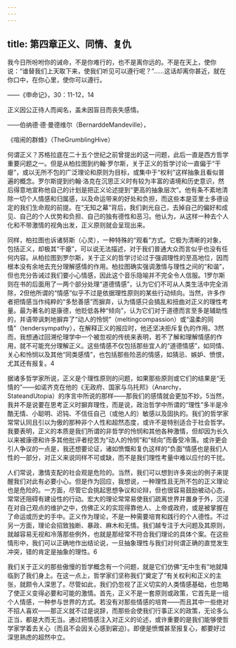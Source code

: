 ```yaml
---
---
---
```

title: 第四章正义、同情、复仇
---




我今日所吩咐你的诫命，不是你难行的，也不是离你远的。不是在天上，使你说：“谁替我们上天取下来，使我们听见可以遵行呢？”……这话却离你甚近，就在你口中，在你心里，使你可以遵行。

——《申命记》，30：11-12，14

正义因公正待人而闻名，盖未因盲目而丧失感情。

——伯纳德·德·曼德维尔（BernarddeMandeville），

《喧闹的群蜂》（TheGrumblingHive）

何谓正义？苏格拉底在二十五个世纪之前曾提出的这一问题，此后一直是西方哲学重要问题之一。但是从柏拉图到约翰·罗尔斯，关于正义的哲学讨论一直偏于“干瘪”，或以无所不包的广泛理论和原则为目标，或集中于“权利”这样抽象且看似普遍的概念。罗尔斯提到约翰·洛克在沉思正义时有较为丰富的语境和历史意识，然后得意地宣称他自己的计划是把正义论述提到“更高的抽象层次”。他有条不紊地清除一切个人情感和归属感，以及命运带来的好处和负担，而这些本是亚里士多德设定的我们生命观的前提。在“无知之幕”背后，我们剥光自己，去掉自己的偏好和成见、自己的个人优势和负担、自己的独有德性和恶习。他认为，从这样一种去个人化和不带激情的视角出发，正义原则就会呈现出来。

同样，柏拉图也诉诸努斯（心灵），一种特殊的“观看”方式。它极为清晰的对象，包括正义，却极其“干瘪”，可以说无法描述，对于我们普通大众而言似乎也没有任何内容。从柏拉图到罗尔斯，关于正义的哲学讨论过于强调理性的至高地位，因而根本没有余地去充分理解感情的作用。柏拉图确实强调激情与理性之间的“和谐”，但也充分告诫过我们要小心情感，因此这个音乐隐喻并不完全令人信服。1罗尔斯则在书的后面用了一两个部分处理“道德情感”，认为它们不可从人类生活中完全消除，2但他所谓的“情感”似乎不过是依据理性原则的某些行动倾向。当然，许多作者把情感当作纯粹的“多愁善感”而摒弃，认为情感只会搞乱和扭曲对正义的理性考量。最为著名的是康德，他贬低各种“倾向”，认为它们对于道德而言至多是辅助性的，并语带讽刺地摒弃了“动人的怜悯”（meltingcompassion）或“温柔的同情”（tendersympathy），在解释正义的报应时，他还坚决拒斥复仇的作用。3然而，我想通过回溯伦理学中一个被忽视的传统来表明，若不了解和理解情感的作用，就不可能充分理解正义。这些情感不仅包括那些宜人的“道德情感”，如同情、关心和怜悯以及其他“同类感情”，也包括那些险恶的情感，如猜忌、嫉妒、愤恨，尤其还有报复。4

据诸多哲学家所说，正义是个理性原则的问题，如果那些原则或它们的结果是“无情的”——如诺齐克在他的《无政府、国家与乌托邦》（Anarchy，StateandUtopia）的序言中所说的那样——那我们的感情就会更加不妙。5当然，我并不是说要在思考正义时摒弃理性，而是说，政治哲学中所谓的“理性”多半是冷酷无情、小聪明、迟钝、不信任自己（或他人的）敏感以及固执的。我们的哲学家常常认同且引以为傲的那种非个人性和超然态度，或许不是特别适合于社会哲学。我要表明，正义的本质是我们所谓的非哲学的怜悯和其他各种激情，但却因为长久以来被康德和许多其他批评者挖苦为“动人的怜悯”和“倾向”而备受冷落。或许更会引人争议的一点是，我还想要论证，诸如愤慨和复仇这样的“负面”情感也是我们人性的一部分，对正义来说同样不可或缺，而不是我们理性考量中难以应付的干扰。

人们常说，激情支配的社会观是危险的。当然，我们可以想到许多突出的例子来提醒我们对此有必要小心。但是作为回应，我想说，一种理性且无所不包的正义理论也是危险的。一方面，尽管它会挑起思想争议和论辩，但也很容易鼓励被动心态，常常还阻碍有建设性的行动。宏大的理论常常易使我们疏离世界并置身于外，沉浸在对自己观点的维护之中，仿佛正义的实现得靠他人、上帝或政府，或是被掌握在了命运或历史的手中。正义作为理论，不是一种需要培育和践行的个人德性。不过另一方面，理论会招致独断、暴政、麻木和无情。我们越专注于大问题及其原则，就越容易无视和冷落那些例外，也就是那经常不符合我们理论的具体个案。在这些情形中，我们可以正确地作出结论说，一旦抽象理性与我们对何谓正确的直觉发生冲突，错的肯定是抽象的理性。6

我们关于正义的那些傲慢的哲学概念有一个问题，就是它们仿佛“无中生有”地就降临到了我们身上。在这一点上，哲学家们坚称我们“奠定了”有关权利和正义的主张，就颇令人深思了。尽管如此，我们仍忽视了正义切实的人类情感基础，也忽略了使正义变得必要和可能的激情。首先，正义不是一套原则或政策，它首先是一组个人情感，一种参与世界的方式。若没有对那些情感的培育——而且其中一些绝对不招人喜欢——那正义就不过是说辞，而那些会使我们行事正义的政策，无论多么正当，都是大而无当。通过把情感注入对正义的论述，或许重要的是我们能够使哲学家学着去关心（而且不会因关心感到窘迫）。即便是愤慨甚至报复心，都要好过深思熟虑的超然中立。